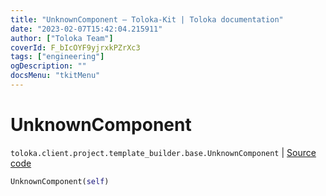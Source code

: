 ```yaml
---
title: "UnknownComponent — Toloka-Kit | Toloka documentation"
date: "2023-02-07T15:42:04.215911"
author: ["Toloka Team"]
coverId: F_bIcOYF9yjrxkPZrXc3
tags: ["engineering"]
ogDescription: ""
docsMenu: "tkitMenu"
---
```


# UnknownComponent
`toloka.client.project.template_builder.base.UnknownComponent` | [Source code](https://github.com/Toloka/toloka-kit/blob/v1.1.3/src/client/project/template_builder/base.py#L187)

```python
UnknownComponent(self)
```